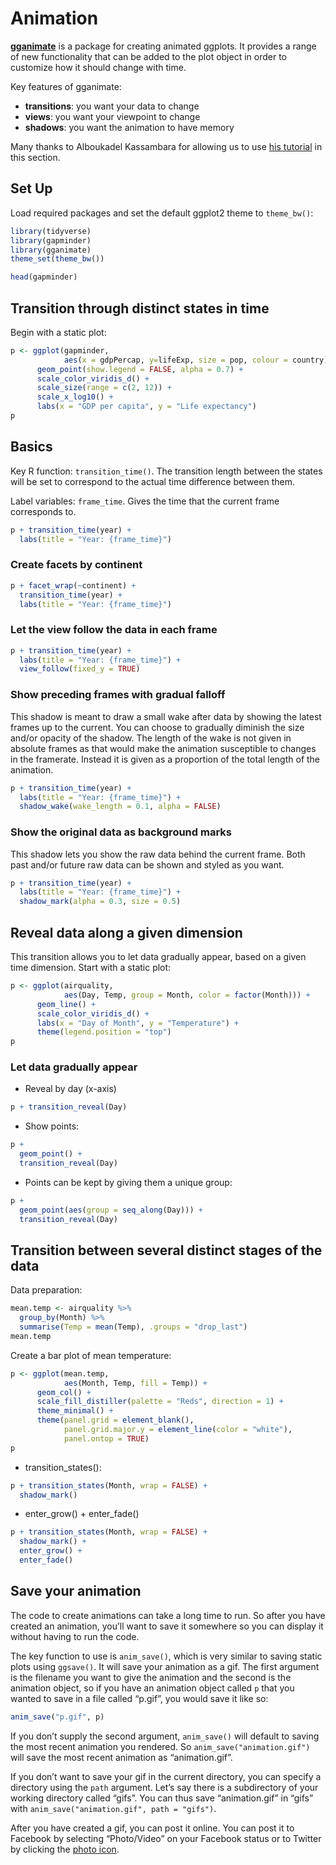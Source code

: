 
# Animation {-}

<!-- Ought to add the hex for the gganimate package. -->

<!-- Get rid of geom_col -->

**[gganimate](https://gganimate.com)** is a package for creating animated ggplots. It provides a range of new functionality that can be added to the plot object in order to customize how it should change with time.

Key features of gganimate:

- **transitions**: you want your data to change
- **views**: you want your viewpoint to change
- **shadows**: you want the animation to have memory

Many thanks to Alboukadel Kassambara for allowing us to use [his tutorial](https://www.datanovia.com/en/blog/gganimate-how-to-create-plots-with-beautiful-animation-in-r) in this section.

## Set Up {-}

Load required packages and set the default ggplot2 theme to `theme_bw()`:

```r
library(tidyverse)
library(gapminder)
library(gganimate)
theme_set(theme_bw())
```

```r
head(gapminder)
```

## Transition through distinct states in time {-}

Begin with a static plot:

```r
p <- ggplot(gapminder,
            aes(x = gdpPercap, y=lifeExp, size = pop, colour = country)) +
      geom_point(show.legend = FALSE, alpha = 0.7) +
      scale_color_viridis_d() +
      scale_size(range = c(2, 12)) +
      scale_x_log10() +
      labs(x = "GDP per capita", y = "Life expectancy")
p
```


## Basics {-}

Key R function: `transition_time()`. The transition length between the states will be set to correspond to the actual time difference between them.

Label variables: `frame_time`. Gives the time that the current frame corresponds to.

```r
p + transition_time(year) +
  labs(title = "Year: {frame_time}")
```

### Create facets by continent

```r
p + facet_wrap(~continent) +
  transition_time(year) +
  labs(title = "Year: {frame_time}")
```

### Let the view follow the data in each frame

```r
p + transition_time(year) +
  labs(title = "Year: {frame_time}") +
  view_follow(fixed_y = TRUE)
```

### Show preceding frames with gradual falloff

This shadow is meant to draw a small wake after data by showing the latest frames up to the current. You can choose to gradually diminish the size and/or opacity of the shadow. The length of the wake is not given in absolute frames as that would make the animation susceptible to changes in the framerate. Instead it is given as a proportion of the total length of the animation.

```r
p + transition_time(year) +
  labs(title = "Year: {frame_time}") +
  shadow_wake(wake_length = 0.1, alpha = FALSE)
```

### Show the original data as background marks

This shadow lets you show the raw data behind the current frame. Both past and/or future raw data can be shown and styled as you want.

```r
p + transition_time(year) +
  labs(title = "Year: {frame_time}") +
  shadow_mark(alpha = 0.3, size = 0.5)
```

## Reveal data along a given dimension  {-}

This transition allows you to let data gradually appear, based on a given time dimension. Start with a static plot:

```r
p <- ggplot(airquality,
            aes(Day, Temp, group = Month, color = factor(Month))) +
      geom_line() +
      scale_color_viridis_d() +
      labs(x = "Day of Month", y = "Temperature") +
      theme(legend.position = "top")
p
```

### Let data gradually appear

- Reveal by day (x-axis)

```r
p + transition_reveal(Day)
```

- Show points:

```r
p + 
  geom_point() +
  transition_reveal(Day)
```

- Points can be kept by giving them a unique group:

```r
p + 
  geom_point(aes(group = seq_along(Day))) +
  transition_reveal(Day)
```

## Transition between several distinct stages of the data  {-}

Data preparation:

```r
mean.temp <- airquality %>%
  group_by(Month) %>%
  summarise(Temp = mean(Temp), .groups = "drop_last")
mean.temp
```

Create a bar plot of mean temperature:

```r
p <- ggplot(mean.temp, 
            aes(Month, Temp, fill = Temp)) +
      geom_col() +
      scale_fill_distiller(palette = "Reds", direction = 1) +
      theme_minimal() +
      theme(panel.grid = element_blank(),
            panel.grid.major.y = element_line(color = "white"),
            panel.ontop = TRUE)
p
```

- transition_states():

```r
p + transition_states(Month, wrap = FALSE) +
  shadow_mark()
```

- enter_grow() + enter_fade()

```r
p + transition_states(Month, wrap = FALSE) +
  shadow_mark() +
  enter_grow() +
  enter_fade()
```


## Save your animation  {-}

The code to create animations can take a long time to run.  So after you have created an animation, you'll want to save it somewhere so you can display it without having to run the code.  

The key function to use is `anim_save()`, which is very similar to saving static plots using `ggsave()`.  It will save your animation as a gif.  The first argument is the filename you want to give the animation and the second is the animation object, so if you have an animation object called `p` that you wanted to save in a file called "p.gif", you would save it like so:

```r
anim_save("p.gif", p)
```

If you don't supply the second argument, `anim_save()` will default to saving the most recent animation you rendered.  So `anim_save("animation.gif")` will save the most recent animation as "animation.gif".

If you don't want to save your gif in the current directory, you can specify a directory using the `path` argument. Let's say there is a subdirectory of your working directory called "gifs".  You can thus save "animation.gif" in "gifs" with `anim_save("animation.gif", path = "gifs")`.

After you have created a gif, you can post it online.  You can post it to Facebook by selecting "Photo/Video" on your Facebook status or to Twitter by clicking the [photo icon](https://help.twitter.com/en/using-twitter/tweeting-gifs-and-pictures).
